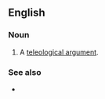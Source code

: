 ==English==

===Noun===
{{en-noun|head=[[argument]] [[from]] [[design]]|arguments from design}}

# {{lb|en|theology}} A [[teleological argument]].

===See also===
* {{l|en|intelligent design}}